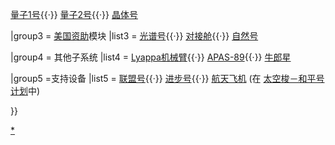 {{Navbox
|name  = 和平号模块
|title = [[和平号空间站]]的组成部分
|image = [[file:Mir insignia.svg|120px]]
|group1 =[[苏联]]模块
|list1  = [[和平号空间站核心舱|核心舱]]{{·}} [[量子1号]]{{·}} [[量子2号]]{{·}} [[晶体号实验舱|晶体号]]

|group3 = [[太空梭－和平号计划|美国资助]]模块
|list3  = [[光谱号实验舱|光谱号]]{{·}} [[和平号空间站对接舱|对接舱]]{{·}} [[自然号]]

|group4 = 其他子系统
|list4  = [[Lyappa机械臂]]{{·}} [[雌雄同体对接系统|APAS-89]]{{·}} [[牛郎星（卫星）|牛郎星]]

|group5 =支持设备
|list5  = [[联盟号宇宙飞船|联盟号]]{{·}} [[进步号]]{{·}} [[航天飞机]] (在 [[太空梭－和平号计划]]中)

}}<noinclude>

[[Category:和平号空间站|*]]
[[Category:航天器导航模板|{{PAGENAME}}]]
</noinclude>